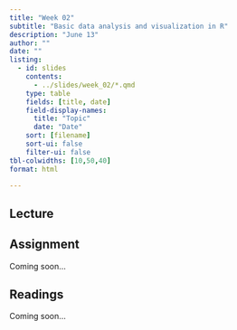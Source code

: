 ```yaml
---
title: "Week 02"
subtitle: "Basic data analysis and visualization in R"
description: "June 13"
author: ""
date: ""
listing:
  - id: slides
    contents:
      - ../slides/week_02/*.qmd
    type: table
    fields: [title, date]
    field-display-names:
      title: "Topic"
      date: "Date"
    sort: [filename]
    sort-ui: false
    filter-ui: false
tbl-colwidths: [10,50,40]
format: html

---
```


## Lecture

::: {#slides}
:::

## Assignment

Coming soon...

## Readings

Coming soon...

